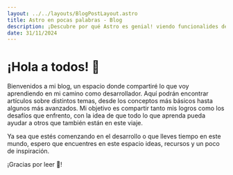 ```yaml
---
layout: ../../layouts/BlogPostLayout.astro
title: Astro en pocas palabras - Blog
description: ¡Descubre por qué Astro es genial! viendo funcionalides de la aplicacion parte II
date: 31/11/2024
---
```

# ¡Hola a todos! 👋

Bienvenidos a mi blog, un espacio donde compartiré lo que voy aprendiendo en mi camino como desarrollador. Aquí podrán encontrar artículos sobre distintos temas, desde los conceptos más básicos hasta algunos más avanzados. Mi objetivo es compartir tanto mis logros como los desafíos que enfrento, con la idea de que todo lo que aprenda pueda ayudar a otros que también están en este viaje.

Ya sea que estés comenzando en el desarrollo o que lleves tiempo en este mundo, espero que encuentres en este espacio ideas, recursos y un poco de inspiración.

¡Gracias por leer 🤖!
